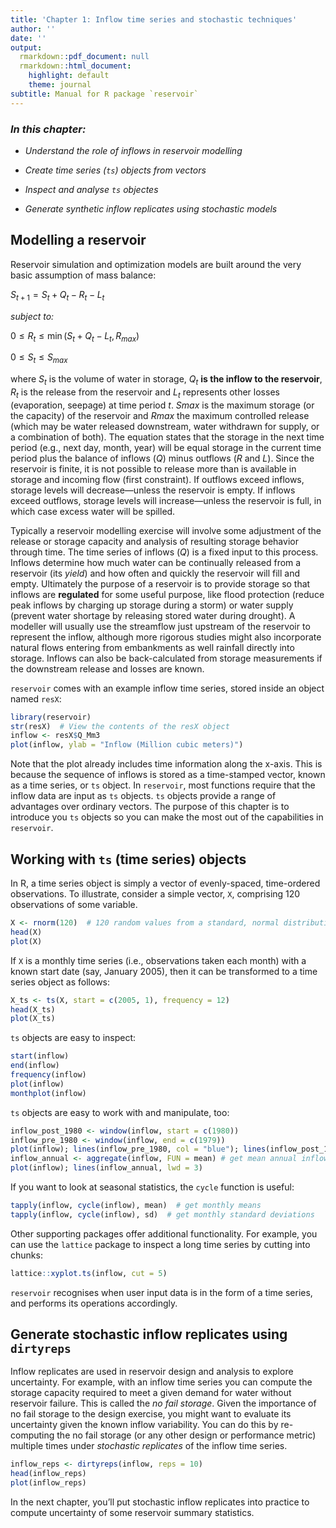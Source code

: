 ```yaml
---
title: 'Chapter 1: Inflow time series and stochastic techniques'
author: ''
date: ''
output:
  rmarkdown::pdf_document: null
  rmarkdown::html_document:
    highlight: default
    theme: journal
subtitle: Manual for R package `reservoir`
---
```


### *In this chapter:*

* *Understand the role of inflows in reservoir modelling*

* *Create time series (`ts`) objects from vectors*

* *Inspect and analyse `ts` objectes*

* *Generate synthetic inflow replicates using stochastic models*

## Modelling a reservoir

Reservoir simulation and optimization models are built around the very basic assumption of mass balance:

$S_{t+1} = S_{t} + Q_{t} - R_{t} - L_{t}$

_subject to:_

$0 \le R_{t} \le \min(S_{t} + Q_{t} - L_{t}, R_{max})$

$0 \le S_{t} \le S_{max}$


where $S_{t}$ is the volume of water in storage, $Q_{t}$ __is the inflow to the reservoir__, $R_{t}$ is the release from the reservoir and $L_{t}$ represents other losses (evaporation, seepage) at time period $t$. $S{max}$ is the maximum storage (or the capacity) of the reservoir and $R{max}$ the maximum controlled release (which may be water released downstream, water withdrawn for supply, or a combination of both). The equation states that the storage in the next time period (e.g., next day, month, year) will be equal storage in the current time period plus the balance of inflows ($Q$) minus outflows ($R$ and $L$). Since the reservoir is finite, it is not possible to release more than is available in storage and incoming flow (first constraint). If outflows exceed inflows, storage levels will decrease---unless the reservoir is empty. If inflows exceed outflows, storage levels will increase---unless the reservoir is full, in which case excess water will be spilled. 

Typically a reservoir modelling exercise will involve some adjustment of the release or storage capacity and analysis of resulting storage behavior through time. The time series of inflows ($Q$) is a fixed input to this process. Inflows determine how much water can be continually released from a reservoir (its *yield*) and how often and quickly the reservoir will fill and empty. Ultimately the purpose of a reservoir is to provide storage so that inflows are __regulated__ for some useful purpose, like flood protection (reduce peak inflows by charging up storage during a storm) or water supply (prevent water shortage by releasing stored water during drought). A modeller will usually use the streamflow just upstream of the reservoir to represent the inflow, although more rigorous studies might also incorporate natural flows entering from embankments as well rainfall directly into storage. Inflows can also be back-calculated from storage measurements if the downstream release and losses are known.

`reservoir` comes with an example inflow time series, stored inside an object named `resX`:

```r
library(reservoir)
str(resX)  # View the contents of the resX object
inflow <- resX$Q_Mm3
plot(inflow, ylab = "Inflow (Million cubic meters)")
```

Note that the plot already includes time information along the x-axis. This is because the sequence of inflows is stored as a time-stamped vector, known as a time series, or `ts` object. In `reservoir`, most functions require that the inflow data are input as `ts` objects. `ts` objects provide a range of advantages over ordinary vectors. The purpose of this chapter is to introduce you `ts` objects so you can make the most out of the capabilities in `reservoir`.

## Working with `ts` (time series) objects

In R, a time series object is simply a vector of evenly-spaced, time-ordered observations. To illustrate, consider a simple vector, `X`, comprising 120 observations of some variable.

```r
X <- rnorm(120)  # 120 random values from a standard, normal distribution
head(X)
plot(X)
```

If `X` is a monthly time series (i.e., observations taken each month) with a known start date (say, January 2005), then it can be transformed to a time series object as follows:

```r
X_ts <- ts(X, start = c(2005, 1), frequency = 12)
head(X_ts)
plot(X_ts)
```

`ts` objects are easy to inspect:

```r
start(inflow)
end(inflow)
frequency(inflow)
plot(inflow)
monthplot(inflow)
```

`ts` objects are easy to work with and manipulate, too:

```r
inflow_post_1980 <- window(inflow, start = c(1980))
inflow_pre_1980 <- window(inflow, end = c(1979))
plot(inflow); lines(inflow_pre_1980, col = "blue"); lines(inflow_post_1980, col = "red")
inflow_annual <- aggregate(inflow, FUN = mean) # get mean annual inflows
plot(inflow); lines(inflow_annual, lwd = 3)
```


If you want to look at seasonal statistics, the `cycle` function is useful:

```r
tapply(inflow, cycle(inflow), mean)  # get monthly means
tapply(inflow, cycle(inflow), sd)  # get monthly standard deviations
```

Other supporting packages offer additional functionality. For example, you can use the `lattice` package to inspect a long time series by cutting into chunks:

```r
lattice::xyplot.ts(inflow, cut = 5)
```

`reservoir` recognises when user input data is in the form of a time series, and performs its operations accordingly.


## Generate stochastic inflow replicates using `dirtyreps`

Inflow replicates are used in reservoir design and analysis to explore uncertainty. For example, with an inflow time series you can compute the storage capacity required to meet a given demand for water without reservoir failure. This is called the _no fail storage_. Given the importance of no fail storage to the design exercise, you might want to evaluate its uncertainty given the known inflow variability. You can do this by re-computing the no fail storage (or any other design or performance metric) multiple times under _stochastic replicates_ of the inflow time series.

```r
inflow_reps <- dirtyreps(inflow, reps = 10)
head(inflow_reps)
plot(inflow_reps)
```

In the next chapter, you'll put stochastic inflow replicates into practice to compute uncertainty of some reservoir summary statistics.


